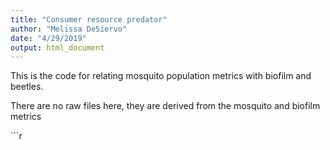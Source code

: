 ```yaml
---
title: "Consumer resource predator"
author: "Melissa DeSiervo"
date: "4/29/2019"
output: html_document
---
```


This is the code for relating mosquito population metrics with biofilm and beetles. 

There are no raw files here, they are derived from the mosquito and biofilm metrics

```r
